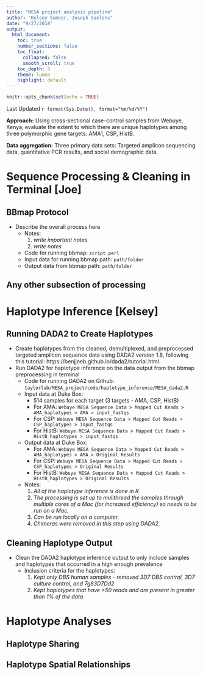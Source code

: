 ```yaml
---
title: "MESA project analysis pipeline"
author: "Kelsey Sumner, Joseph Saelens"
date: "9/27/2018"
output: 
  html_document:
    toc: true
    number_sections: false
    toc_float:
      collapsed: false
      smooth_scroll: true
    toc_depth: 3
    theme: lumen
    highlight: default
---
```


```r
knitr::opts_chunk$set(echo = TRUE)
```

Last Updated `r format(Sys.Date(), format="%m/%d/%Y")`


**Approach:** Using cross-sectional case-control samples from Webuye, Kenya, evaluate the extent to which there are unique haplotypes among three polymorphic gene targets: AMA1, CSP, HistB.

**Data aggregation:** Three primary data sets: Targeted amplicon sequencing data, quantitative PCR results, and social demographic data.


# Sequence Processing & Cleaning in Terminal **[Joe]**

## BBmap Protocol 
* Describe the overall process here
    + Notes: 
        1. *write important notes*
        2. *write notes*
    + Code for running bbmap: `script.perl`
    + Input data for running bbmap path: `path/folder`
    + Output data from bbmap path: `path/folder`
    
## Any other subsection of processing


# Haplotype Inference **[Kelsey]**

## Running DADA2 to Create Haplotypes
* Create haplotypes from the cleaned, demultiplexed, and preprocessed targeted amplicon sequence data using DADA2 version 1.8, following this tutorial: https://benjjneb.github.io/dada2/tutorial.html.
* Run DADA2 for haplotype inference on the data output from the bbmap preprocessing in terminal
    + Code for running DADA2 on Github: `taylorlab/MESA_project/code/haplotype_inference/MESA_dada2.R`
    + Input data at Duke Box: 
        - 514 samples for each target (3 targets - AMA, CSP, HistB)
        - For AMA: `Webuye MESA Sequence Data > Mapped Cut Reads > AMA_haplotypes > AMA > input_fastqs`
        - For CSP: `Webuye MESA Sequence Data > Mapped Cut Reads > CSP_haplotypes > input_fastqs`
        - For HistB: `Webuye MESA Sequence Data > Mapped Cut Reads > HistB_haplotypes > input_fastqs`
    + Output data at Duke Box: 
        - For AMA: `Webuye MESA Sequence Data > Mapped Cut Reads > AMA_haplotypes > AMA > Original Results`
        - For CSP: `Webuye MESA Sequence Data > Mapped Cut Reads > CSP_haplotypes > Original Results`
        - For HistB: `Webuye MESA Sequence Data > Mapped Cut Reads > HistB_haplotypes > Original Results`
    + Notes: 
        1. *All of the haplotype inference is done in R*
        2. *The processing is set up to mulithread the samples through multiple cores of a Mac (for increased efficiency) so needs to be run on a Mac.*
        3. *Can be run locally on a computer.*
        4. *Chimeras were removed in this step using DADA2.*

## Cleaning Haplotype Output
* Clean the DADA2 haplotype inference output to only include samples and haplotypes that occurred in a high enough prevalence
    + Inclusion criteria for the haplotypes: 
        1. *Kept only DBS human samples - removed 3D7 DBS control, 3D7 culture control, and 7g83D7Dd2*
        2. *Kept haplotypes that have >50 reads and are present in greater than 1% of the data*


# Haplotype Analyses

## Haplotype Sharing 

## Haplotype Spatial Relationships

